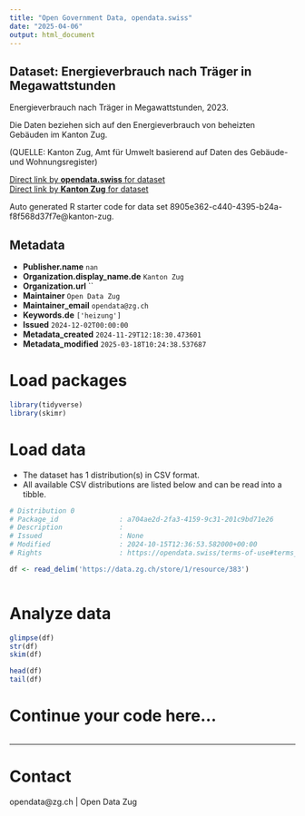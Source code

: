 ```yaml
---
title: "Open Government Data, opendata.swiss"
date: "2025-04-06"
output: html_document
---
```


## Dataset: Energieverbrauch nach Träger in Megawattstunden

Energieverbrauch nach Träger in Megawattstunden, 2023.

Die Daten beziehen sich auf den Energieverbrauch von beheizten Gebäuden im Kanton Zug.

(QUELLE: Kanton Zug, Amt für Umwelt basierend auf Daten des Gebäude- und Wohnungsregister)

[Direct link by **opendata.swiss** for dataset](https://opendata.swiss/de/dataset/energieverbrauch-nach-trager-in-megawattstunden)<br>
[Direct link by **Kanton Zug** for dataset](https://www.zg.ch/behoerden/gesundheitsdirektion/statistikfachstelle/themen/18-energie)

Auto generated R starter code for data set 8905e362-c440-4395-b24a-f8f568d37f7e@kanton-zug.

## Metadata

- **Publisher.name** `nan`
- **Organization.display_name.de** `Kanton Zug`
- **Organization.url** ``
- **Maintainer** `Open Data Zug`
- **Maintainer_email** `opendata@zg.ch`
- **Keywords.de** `['heizung']`
- **Issued** `2024-12-02T00:00:00`
- **Metadata_created** `2024-11-29T12:18:30.473601`
- **Metadata_modified** `2025-03-18T10:24:38.537687`


# Load packages

```r

library(tidyverse)
library(skimr)

```

# Load data

-   The dataset has 1 distribution(s) in CSV format.
-   All available CSV distributions are listed below and can be read into a tibble.

```r

# Distribution 0
# Package_id               : a704ae2d-2fa3-4159-9c31-201c9bd71e26
# Description              : 
# Issued                   : None
# Modified                 : 2024-10-15T12:36:53.582000+00:00
# Rights                   : https://opendata.swiss/terms-of-use#terms_by

df <- read_delim('https://data.zg.ch/store/1/resource/383')



```

# Analyze data

```r

glimpse(df)
str(df)
skim(df)

head(df)
tail(df)

```

# Continue your code here...

```r

```

------------------------------------------------------------------------

# Contact

opendata@zg.ch | Open Data Zug
